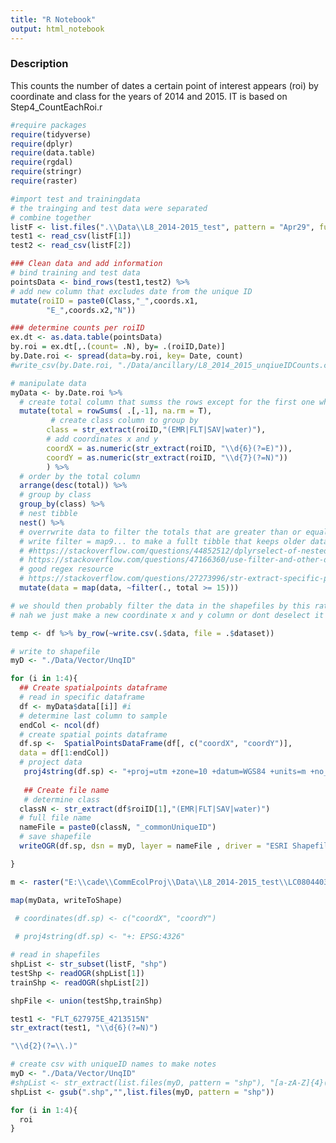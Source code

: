 ```yaml
---
title: "R Notebook"
output: html_notebook
---
```


### Description
This counts the number of dates a certain point of interest appears (roi) by coordinate and class for the years of 2014 and 2015. 
IT is based on 
Step4_CountEachRoi.r 

```r
#require packages
require(tidyverse)
require(dplyr)
require(data.table)
require(rgdal)
require(stringr)
require(raster)
```

```r
#import test and trainingdata
# the trainging and test data were separated
# combine together 
listF <- list.files(".\\Data\\L8_2014-2015_test", pattern = "Apr29", full.names = T)
test1 <- read_csv(listF[1])
test2 <- read_csv(listF[2])

```


```r
### Clean data and add information
# bind training and test data
pointsData <- bind_rows(test1,test2) %>%
# add new column that excludes date from the unique ID
mutate(roiID = paste0(Class,"_",coords.x1,
		"E_",coords.x2,"N")) 

### determine counts per roiID
ex.dt <- as.data.table(pointsData)
by.roi = ex.dt[,.(count= .N), by= .(roiID,Date)]
by.Date.roi <- spread(data=by.roi, key= Date, count)
#write_csv(by.Date.roi, "./Data/ancillary/L8_2014_2015_unqiueIDCounts.csv")

# manipulate data
myData <- by.Date.roi %>%
  # create total column that sumss the rows except for the first one which has the IDs
  mutate(total = rowSums( .[,-1], na.rm = T),
         # create class column to group by
        class = str_extract(roiID,"(EMR|FLT|SAV|water)"),
        # add coordinates x and y
        coordX = as.numeric(str_extract(roiID, "\\d{6}(?=E)")),
        coordY = as.numeric(str_extract(roiID, "\\d{7}(?=N)"))
        ) %>%
  # order by the total column 
  arrange(desc(total)) %>%
  # group by class
  group_by(class) %>%
  # nest tibble
  nest() %>%
  # overrwrite data to filter the totals that are greater than or equal to 15
  # write filter = map9... to make a fullt tibble that keeps older data and new data
  # #https://stackoverflow.com/questions/44852512/dplyrselect-of-nested-data-frame
  # https://stackoverflow.com/questions/47166360/use-filter-and-other-dplyr-functions-inside-nested-data-frames-with-map'
  # good regex resource 
  # https://stackoverflow.com/questions/27273996/str-extract-specific-patterns-example
  mutate(data = map(data, ~filter(., total >= 15))) 

# we should then probably filter the data in the shapefiles by this rather than make new sshapefiles?
# nah we just make a new coordinate x and y column or dont deselect it before

temp <- df %>% by_row(~write.csv(.$data, file = .$dataset))

```



```r
# write to shapefile
myD <- "./Data/Vector/UnqID"

for (i in 1:4){
  ## Create spatialpoints dataframe
  # read in specific dataframe
  df <- myData$data[[i]] #i
  # determine last column to sample
  endCol <- ncol(df)
  # create spatial points dataframe
  df.sp <-  SpatialPointsDataFrame(df[, c("coordX", "coordY")],
  data = df[1:endCol])
  # project data
   proj4string(df.sp) <- "+proj=utm +zone=10 +datum=WGS84 +units=m +no_defs +ellps=WGS84 +towgs84=0,0,0"
  
   ## Create file name 
   # determine class 
  classN <- str_extract(df$roiID[1],"(EMR|FLT|SAV|water)")
  # full file name
  nameFile = paste0(classN, "_commonUniqueID")
  # save shapefile
  writeOGR(df.sp, dsn = myD, layer = nameFile , driver = "ESRI Shapefile", overwrite_layer = T)

}

m <- raster("E:\\cade\\CommEcolProj\\Data\\L8_2014-2015_test\\LC080440332014011301T1_SR.tif")

map(myData, writeToShape)

 # coordinates(df.sp) <- c("coordX", "coordY")
  
 # proj4string(df.sp) <- "+: EPSG:4326"
```


```r
# read in shapefiles
shpList <- str_subset(listF, "shp")
testShp <- readOGR(shpList[1]) 
trainShp <- readOGR(shpList[2]) 

shpFile <- union(testShp,trainShp)

test1 <- "FLT_627975E_4213515N"
str_extract(test1, "\\d{6}(?=N)")

"\\d{2}(?=\\.)"
```

```r
# create csv with uniqueID names to make notes
myD <- "./Data/Vector/UnqID"
#shpList <- str_extract(list.files(myD, pattern = "shp"), "[a-zA-Z]{4}(?=shp)")
shpList <- gsub(".shp","",list.files(myD, pattern = "shp"))

for (i in 1:4){
  roi
}
```


